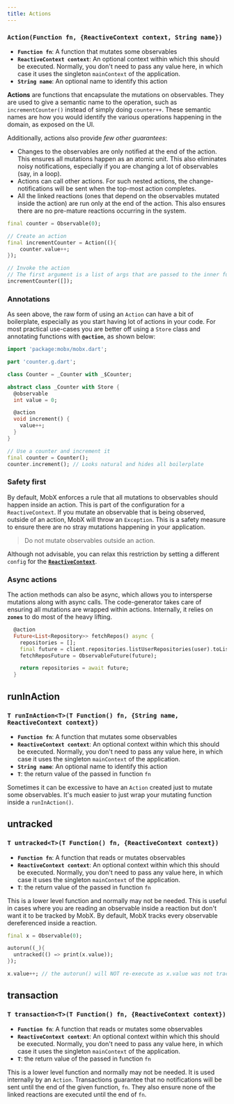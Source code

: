 ```yaml
---
title: Actions
---
```


### `Action(Function fn, {ReactiveContext context, String name})`

- **`Function fn`**: A function that mutates some observables
- **`ReactiveContext context`**: An optional context within which this should be executed. Normally, you don't need to pass any value here, in which case it uses the singleton `mainContext` of the application.
- **`String name`**: An optional name to identify this action

**Actions** are functions that encapsulate the mutations on observables. They are used to give a semantic name to the operation, such as `incrementCounter()` instead of simply doing `counter++`. These semantic names are how you would identify the various operations happening in the domain, as exposed on the UI.

Additionally, actions also provide _few other guarantees_:

- Changes to the observables are only notified at the end of the action. This ensures all mutations happen as an atomic unit. This also eliminates noisy notifications, especially if you are changing a lot of observables (say, in a loop).
- Actions can call other actions. For such nested actions, the change-notifications will be sent when the top-most action completes.
- All the linked reactions (ones that depend on the observables mutated inside the action) are run only at the end of the action. This also ensures there are no pre-mature reactions occurring in the system.

```dart
final counter = Observable(0);

// Create an action
final incrementCounter = Action((){
    counter.value++;
});

// Invoke the action
// The first argument is a list of args that are passed to the inner function, which is empty in this case
incrementCounter([]);
```

### Annotations

As seen above, the raw form of using an `Action` can have a bit of boilerplate, especially as you start having lot of actions in your code. For most practical use-cases you are better off using a `Store` class and annotating functions with **`@action`**, as shown below:

```dart
import 'package:mobx/mobx.dart';

part 'counter.g.dart';

class Counter = _Counter with _$Counter;

abstract class _Counter with Store {
  @observable
  int value = 0;

  @action
  void increment() {
    value++;
  }
}

// Use a counter and increment it
final counter = Counter();
counter.increment(); // Looks natural and hides all boilerplate
```

### Safety first

By default, MobX enforces a rule that all mutations to observables should happen inside an action. This is part of the configuration for a `ReactiveContext`. If you mutate an observable that is being observed, outside of an action, MobX will throw an `Exception`. This is a safety measure to ensure there are no stray mutations happening in your application.

> Do not mutate observables outside an action.

Although not advisable, you can relax this restriction by setting a different `config` for the [**`ReactiveContext`**](/api/context#reactivecontext).

### Async actions

The action methods can also be async, which allows you to intersperse mutations along with async calls. The code-generator takes care of ensuring all mutations are wrapped within actions. Internally, it relies on **`zones`** to do most of the heavy lifting.

```dart
  @action
  Future<List<Repository>> fetchRepos() async {
    repositories = [];
    final future = client.repositories.listUserRepositories(user).toList();
    fetchReposFuture = ObservableFuture(future);

    return repositories = await future;
  }

```

## runInAction

### `T runInAction<T>(T Function() fn, {String name, ReactiveContext context})`

- **`Function fn`**: A function that mutates some observables
- **`ReactiveContext context`**: An optional context within which this should be executed. Normally, you don't need to pass any value here, in which case it uses the singleton `mainContext` of the application.
- **`String name`**: An optional name to identify this action
- **`T`**: the return value of the passed in function `fn`

Sometimes it can be excessive to have an `Action` created just to mutate some observables. It's much easier to just wrap your mutating function inside a `runInAction()`.

## untracked

### `T untracked<T>(T Function() fn, {ReactiveContext context})`

- **`Function fn`**: A function that reads or mutates observables
- **`ReactiveContext context`**: An optional context within which this should be executed. Normally, you don't need to pass any value here, in which case it uses the singleton `mainContext` of the application.
- **`T`**: the return value of the passed in function `fn`

This is a lower level function and normally may not be needed. This is useful in cases where you are reading an observable inside a reaction but don't want it to be tracked by MobX. By default, MobX tracks every observable dereferenced inside a reaction.

```dart
final x = Observable(0);

autorun((_){
  untracked(() => print(x.value));
});

x.value++; // the autorun() will NOT re-execute as x.value was not tracked
```

## transaction

### `T transaction<T>(T Function() fn, {ReactiveContext context})`

- **`Function fn`**: A function that reads or mutates some observables
- **`ReactiveContext context`**: An optional context within which this should be executed. Normally, you don't need to pass any value here, in which case it uses the singleton `mainContext` of the application.
- **`T`**: the return value of the passed in function `fn`

This is a lower level function and normally may not be needed. It is used internally by an `Action`. Transactions guarantee that no notifications will be sent until the end of the given function, `fn`. They also ensure none of the linked reactions are executed until the end of `fn`.
